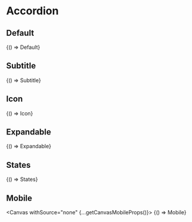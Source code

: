 



<Meta title="Components/Accordion" />

# Accordion

## Default

<Canvas withSource="open">
  <Story name="Default">{() => Default}</Story>
</Canvas>

## Subtitle

<Canvas withSource="open">
  <Story name="Subtitle">{() => Subtitle}</Story>
</Canvas>

## Icon

<Canvas withSource="open">
  <Story name="Icon">{() => Icon}</Story>
</Canvas>

## Expandable

<Canvas withSource="open">
  <Story name="Expandable">{() => Expandable}</Story>
</Canvas>

## States

<Canvas withSource="close">
  <Story name="States"
    decorators={[Grid(2)]}
    parameters={{
      docs: {
        source: {
          code: States,
        },
      }
    }}
  >{() => States}</Story>
</Canvas>

## Mobile

<Canvas withSource="none" {...getCanvasMobileProps()}>
  <Story name="Mobile" parameters={getStoryMobileParameters()} height={getStoryMobileHeight()}>
    {() => Mobile}
  </Story>
</Canvas>
